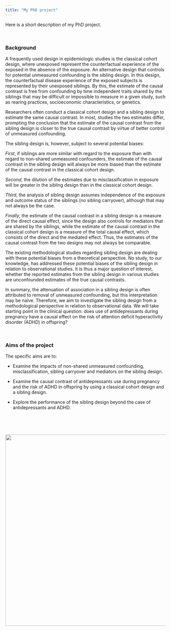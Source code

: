 ```yaml
---
title: "My PhD project"
---
```


Here is a short description of my PhD project.

<p>&nbsp;</p>

### Background

A frequently used design in epidemiologic studies is the classical cohort design, where unexposed represent the counterfactual experience of the exposed in the absence of the exposure. An alternative design that controls for potential unmeasured confounding is the sibling design. In this design, the counterfactual disease experience of the exposed subjects is represented by their unexposed siblings. By this, the estimate of the causal contrast is free from confounding by time independent traits shared by the siblings that may be difficult or impossible to measure in a given study, such as rearing practices, socioeconomic characteristics, or genetics.

Researchers often conduct a classical cohort design and a sibling design to estimate the same causal contrast. In most, studies the two estimates differ, prompting the conclusion that the estimate of the causal contrast from the sibling design is closer to the true causal contrast by virtue of better control of unmeasured confounding. 

The sibling design is, however, subject to several potential biases:

*First*, if siblings are more similar with regard to the exposure than with regard to non-shared unmeasured confounders, the estimate of the causal contrast in the sibling design will always be more biased than the estimate of the causal contrast in the classical cohort design. 

*Second*, the dilution of the estimates due to misclassification in exposure will be greater in the sibling design than in the classical cohort design. 

*Third*, the analysis of sibling design assumes independence of the exposure and outcome status of the siblings (no sibling carryover), although that may not always be the case. 

*Finally*, the estimate of the causal contrast in a sibling design is a measure of the direct causal effect, since the design also controls for mediators that are shared by the siblings, while the estimate of the causal contrast in the classical cohort design is a measure of the total causal effect, which consists of the direct and the mediated effect. Thus, the estimates of the causal contrast from the two designs may not always be comparable.

The existing methodological studies regarding sibling design are dealing with these potential biases from a theoretical perspective. No study, to our knowledge, has addressed these potential biases of the sibling design in relation to observational studies. It is thus a major question of interest, whether the reported estimates from the sibling design in various studies are unconfounded estimates of the true causal contrasts.

In summary, the attenuation of association in a sibling design is often attributed to removal of unmeasured confounding, but this interpretation may be naïve. Therefore, we aim to investigate the sibling design from a methodological perspective in relation to observational data. We will take starting point in the clinical question: does use of antidepressants during pregnancy have a causal effect on the risk of attention deficit hyperactivity disorder (ADHD) in offspring? 


<p>&nbsp;</p>

### Aims of the project
The specific aims are to:

* Examine the impacts of non-shared unmeasured confounding, misclassification, sibling carryover and mediators on the sibling design.

*	Examine the causal contrast of antidepressants use during pregnancy and the risk of ADHD in offspring by using a classical cohort design and a sibling design.

*	Explore the performance of the sibling design beyond the case of antidepressants and ADHD. 

<p>&nbsp;</p>
<p>&nbsp;</p>

<p align="center">
  <img src="cartoon.png" width=600>
</p>